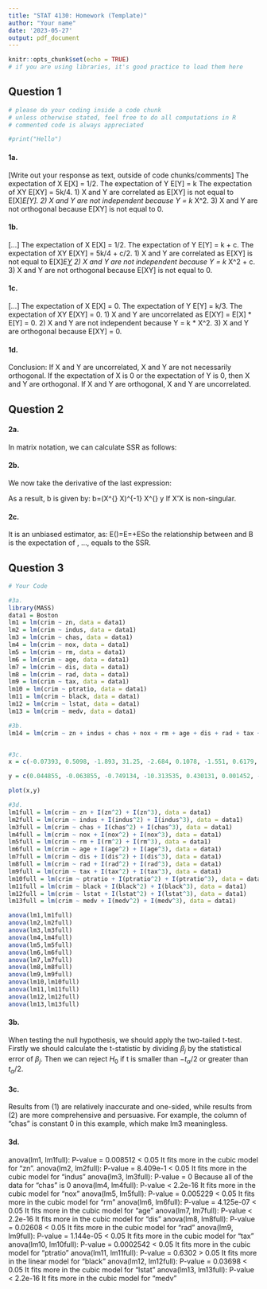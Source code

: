 ---
title: "STAT 4130: Homework (Template)"
author: "Your name"
date: '2023-05-27'
output: pdf_document
---

```{r setup, include=TRUE}
knitr::opts_chunk$set(echo = TRUE)
# if you are using libraries, it's good practice to load them here
```

## Question 1

```{r}
# please do your coding inside a code chunk
# unless otherwise stated, feel free to do all computations in R
# commented code is always appreciated

#print("Hello")
```

#### 1a. 
[Write out your response as text, outside of code chunks/comments]
The expectation of X E[X] = 1/2.
The expectation of Y E[Y] = k
The expectation of XY E[XY] = 5k/4.
1) X and Y are correlated as E[XY] is not equal to E[X]*E[Y].
2) X and Y are not independent because Y = k * X^2.
3) X and Y are not orthogonal because E[XY] is not equal to 0.

#### 1b. 
[...]
The expectation of X E[X] = 1/2.
The expectation of Y E[Y] = k + c.
The expectation of XY E[XY] = 5k/4 + c/2.
1) X and Y are correlated as E[XY] is not equal to E[X]*E[Y](which is k/2+c/2)
2) X and Y are not independent because Y = k * X^2 + c.
3) X and Y are not orthogonal because E[XY] is not equal to 0.

#### 1c.
[...]
The expectation of X E[X] = 0.
The expectation of Y E[Y] = k/3.
The expectation of XY E[XY] = 0.
1) X and Y are uncorrelated as E[XY] = E[X] * E[Y] = 0.
2) X and Y are not independent because Y = k * X^2.
3) X and Y are orthogonal because E[XY] = 0.

#### 1d.
Conclusion:
If X and Y are uncorrelated, X and Y are not necessarily orthogonal. If the expectation of X is 0 or the expectation of Y is 0, then X and Y are orthogonal.
If X and Y are orthogonal, X and Y are uncorrelated.

## Question 2
#### 2a.
In matrix notation, we can calculate SSR as follows:
\begin{aligned}
e^{\prime} e & =(y-X b)^{\prime}(y-X b) \\
& =\left(y^{\prime}-(X b)^{\prime}\right)(y-X b) \\
& =y^{\prime} y-y^{\prime} X b-(X b)^{\prime} y+(X b)^{\prime} X b \\
& =y^{\prime} y-2 b^{\prime} X^{\prime} y+b^{\prime} X^{\prime} X b
\end{aligned}

#### 2b.
We now take the derivative of the last expression:
\begin{aligned}
-2 X^{\prime} y+2 X^{\prime} X b & =0 \\
\Rightarrow \quad-X^{\prime} y+X^{\prime} X b & =0 \\
\Rightarrow \quad X^{\prime} X b & =X^{\prime} y
\end{aligned}
As a result, b is given by:
b=\left(X^{\prime} X\right)^{-1} X^{\prime} y
If X'X is non-singular.

#### 2c.
\begin{aligned}
\hat{\beta} & =\left(X^{\prime} X\right)^{-1} X^{\prime}(X \beta+u) \\
& =\left(X^{\prime} X\right)^{-1}\left(X^{\prime} X\right) \beta+\left(X^{\prime} X\right)^{-1} X^{\prime} u \\
& =\beta+\left(X^{\prime} X\right)^{-1} X^{\prime} u
\end{aligned}
It is an unbiased estimator, as:
E(\hat{\beta})=E\left[\beta+\left(X^{\prime} X\right)^{-1} X^{\prime} u\right]=\beta+E\left[\left(X^{\prime} X\right)^{-1} X^{\prime} u\right]
So the relationship between \hat{\beta} and B is the expectation of \hat{\beta_{1}}, ..., \hat{\beta_{k}} equals to the SSR.


## Question 3
```{r problem3Code}
# Your Code

#3a.
library(MASS)
data1 = Boston
lm1 = lm(crim ~ zn, data = data1)
lm2 = lm(crim ~ indus, data = data1)
lm3 = lm(crim ~ chas, data = data1)
lm4 = lm(crim ~ nox, data = data1)
lm5 = lm(crim ~ rm, data = data1)
lm6 = lm(crim ~ age, data = data1)
lm7 = lm(crim ~ dis, data = data1)
lm8 = lm(crim ~ rad, data = data1)
lm9 = lm(crim ~ tax, data = data1)
lm10 = lm(crim ~ ptratio, data = data1)
lm11 = lm(crim ~ black, data = data1)
lm12 = lm(crim ~ lstat, data = data1)
lm13 = lm(crim ~ medv, data = data1)

#3b.
lm14 = lm(crim ~ zn + indus + chas + nox + rm + age + dis + rad + tax + ptratio + black + lstat + medv, data = data1)


#3c.
x = c(-0.07393, 0.5098, -1.893, 31.25, -2.684, 0.1078, -1.551, 0.6179, 0.02974, 1.152, -0.03628, 0.5488, -0.3632)

y = c(0.044855, -0.063855, -0.749134, -10.313535, 0.430131, 0.001452, -0.987176, 0.588209, -0.003780, -0.271081, -0.007538, 0.126211, -0.198887)

plot(x,y)

#3d.
lm1full = lm(crim ~ zn + I(zn^2) + I(zn^3), data = data1)
lm2full = lm(crim ~ indus + I(indus^2) + I(indus^3), data = data1)
lm3full = lm(crim ~ chas + I(chas^2) + I(chas^3), data = data1)
lm4full = lm(crim ~ nox + I(nox^2) + I(nox^3), data = data1)
lm5full = lm(crim ~ rm + I(rm^2) + I(rm^3), data = data1)
lm6full = lm(crim ~ age + I(age^2) + I(age^3), data = data1)
lm7full = lm(crim ~ dis + I(dis^2) + I(dis^3), data = data1)
lm8full = lm(crim ~ rad + I(rad^2) + I(rad^3), data = data1)
lm9full = lm(crim ~ tax + I(tax^2) + I(tax^3), data = data1)
lm10full = lm(crim ~ ptratio + I(ptratio^2) + I(ptratio^3), data = data1)
lm11full = lm(crim ~ black + I(black^2) + I(black^3), data = data1)
lm12full = lm(crim ~ lstat + I(lstat^2) + I(lstat^3), data = data1)
lm13full = lm(crim ~ medv + I(medv^2) + I(medv^3), data = data1)

anova(lm1,lm1full)
anova(lm2,lm2full)
anova(lm3,lm3full)
anova(lm4,lm4full)
anova(lm5,lm5full)
anova(lm6,lm6full)
anova(lm7,lm7full)
anova(lm8,lm8full)
anova(lm9,lm9full)
anova(lm10,lm10full)
anova(lm11,lm11full)
anova(lm12,lm12full)
anova(lm13,lm13full)
```
#### 3b.

When testing the null hypothesis, we should apply the two-tailed t-test. Firstly we should calculate the t-statistic by dividing $\beta_j$ by the statistical error of $\beta_j$. Then we can reject $H_0$ if t is smaller than $-t_\alpha/2$ or greater than $t_\alpha/2$.

#### 3c.

Results from (1) are relatively inaccurate and one-sided, while results from (2) are more comprehensive and persuasive. For example, the column of "chas" is constant 0 in this example, which make lm3 meaningless.

#### 3d.

anova(lm1, lm1full): P-value = 0.008512 < 0.05 It fits more in the cubic model for "zn".
anova(lm2, lm2full): P-value = 8.409e-1 < 0.05 It fits more in the cubic model for "indus"
anova(lm3, lm3full): P-value = 0 Because all of the data for "chas" is 0
anova(lm4, lm4full): P-value < 2.2e-16 It fits more in the cubic model for "nox"
anova(lm5, lm5full): P-value = 0.005229 < 0.05 It fits more in the cubic model for "rm"
anova(lm6, lm6full): P-value  = 4.125e-07 < 0.05 It fits more in the cubic model for "age"
anova(lm7, lm7full): P-value < 2.2e-16 It fits more in the cubic model for "dis"
anova(lm8, lm8full): P-value = 0.02608 < 0.05 It fits more in the cubic model for "rad"
anova(lm9, lm9full): P-value = 1.144e-05 < 0.05 It fits more in the cubic model for "tax"
anova(lm10, lm10full): P-value = 0.0002542 < 0.05 It fits more in the cubic model for "ptratio"
anova(lm11, lm11full): P-value = 0.6302 > 0.05 It fits more in the linear model for "black"
anova(lm12, lm12full): P-value = 0.03698 < 0.05 It fits more in the cubic model for "lstat"
anova(lm13, lm13full): P-value < 2.2e-16 It fits more in the cubic model for "medv"